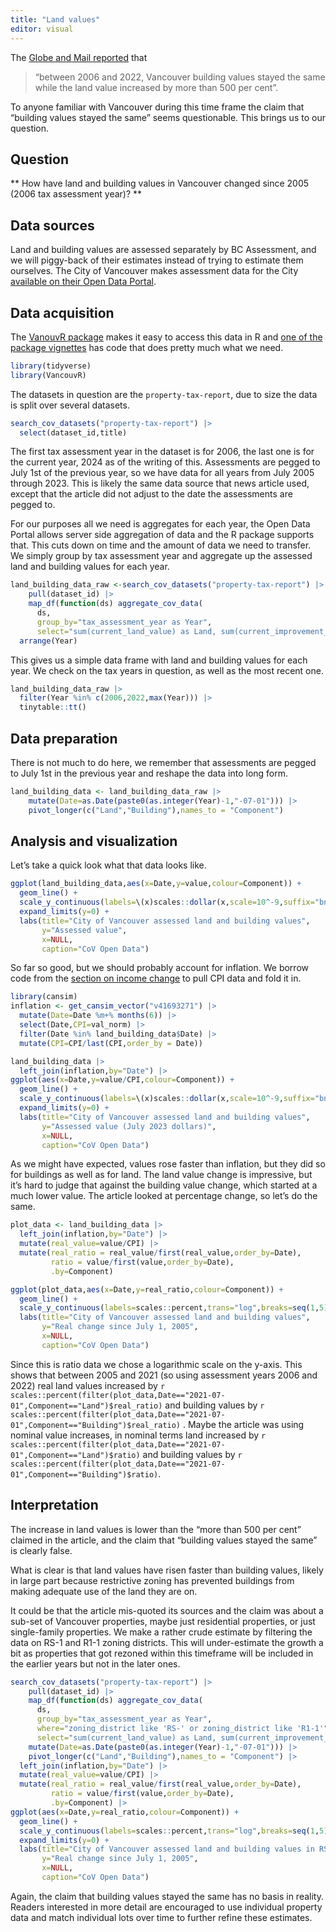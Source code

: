 ```yaml
---
title: "Land values"
editor: visual
---
```


The [Globe and Mail reported](https://www.theglobeandmail.com/real-estate/vancouver/article-vancouver-housing-troubles-make-for-hot-summer-reading/) that

> "between 2006 and 2022, Vancouver building values stayed the same while the land value increased by more than 500 per cent".

To anyone familiar with Vancouver during this time frame the claim that "building values stayed the same" seems questionable. This brings us to our question.

## Question
** How have land and building values in Vancouver changed since 2005 (2006 tax assessment year)? **

## Data sources
Land and building values are assessed separately by BC Assessment, and we will piggy-back of their estimates instead of trying to estimate them ourselves. The City of Vancouver makes assessment data for the City [available on their Open Data Portal](https://opendata.vancouver.ca/pages/home/). 

## Data acquisition
The [VanouvR package](https://mountainmath.github.io/VancouvR/) makes it easy to access this data in R and [one of the package vignettes](https://mountainmath.github.io/VancouvR/articles/Demo.html) has code that does pretty much what we need.

```r
library(tidyverse)
library(VancouvR)
```

The datasets in question are the `property-tax-report`, due to size the data is split over several datasets.

```r
search_cov_datasets("property-tax-report") |>
  select(dataset_id,title)
```

The first tax assessment year in the dataset is for 2006, the last one is for the current year, 2024 as of the writing of this. Assessments are pegged to July 1st of the previous year, so we have data for all years from July 2005 through 2023. This is likely the same data source that news article used, except that the article did not adjust to the date the assessments are pegged to.

For our purposes all we need is aggregates for each year, the Open Data Portal allows server side aggregation of data and the R package supports that. This cuts down on time and the amount of data we need to transfer. We simply group by tax assessment year and aggregate up the assessed land and building values for each year.

```r
land_building_data_raw <-search_cov_datasets("property-tax-report") |>
    pull(dataset_id) |>
    map_df(function(ds) aggregate_cov_data(
      ds,
      group_by="tax_assessment_year as Year",
      select="sum(current_land_value) as Land, sum(current_improvement_value) as Building")) |>
  arrange(Year)
```


This gives us a simple data frame with land and building values for each year. We check on the tax years in question, as well as the most recent one.

```r
land_building_data_raw |> 
  filter(Year %in% c(2006,2022,max(Year))) |>
  tinytable::tt()
```

## Data preparation
There is not much to do here, we remember that assessments are pegged to July 1st in the previous year and reshape the data into long form.

```r
land_building_data <- land_building_data_raw |>
    mutate(Date=as.Date(paste0(as.integer(Year)-1,"-07-01"))) |>
    pivot_longer(c("Land","Building"),names_to = "Component")
```


## Analysis and visualization
Let's take a quick look what that data looks like.

```r
ggplot(land_building_data,aes(x=Date,y=value,colour=Component)) +
  geom_line() +
  scale_y_continuous(labels=\(x)scales::dollar(x,scale=10^-9,suffix="bn")) +
  expand_limits(y=0) +
  labs(title="City of Vancouver assessed land and building values",
       y="Assessed value",
       x=NULL,
       caption="CoV Open Data")
```

So far so good, but we should probably account for inflation. We borrow code from the [section on income change](/canadian_data/basic_descriptive/geography_of_income_change.html) to pull CPI data and fold it in.

```r
library(cansim)
inflation <- get_cansim_vector("v41693271") |>
  mutate(Date=Date %m+% months(6)) |>
  select(Date,CPI=val_norm) |>
  filter(Date %in% land_building_data$Date) |>
  mutate(CPI=CPI/last(CPI,order_by = Date))

land_building_data |>
  left_join(inflation,by="Date") |>
ggplot(aes(x=Date,y=value/CPI,colour=Component)) +
  geom_line() +
  scale_y_continuous(labels=\(x)scales::dollar(x,scale=10^-9,suffix="bn")) +
  expand_limits(y=0) +
  labs(title="City of Vancouver assessed land and building values",
       y="Assessed value (July 2023 dollars)",
       x=NULL,
       caption="CoV Open Data")
```

As we might have expected, values rose faster than inflation, but they did so for buildings as well as for land. The land value change is impressive, but it's hard to judge that against the building value change, which started at a much lower value. The article looked at percentage change, so let's do the same.

```r
plot_data <- land_building_data |>
  left_join(inflation,by="Date") |>
  mutate(real_value=value/CPI) |>
  mutate(real_ratio = real_value/first(real_value,order_by=Date),
         ratio = value/first(value,order_by=Date),
         .by=Component)

ggplot(plot_data,aes(x=Date,y=real_ratio,colour=Component)) +
  geom_line() +
  scale_y_continuous(labels=scales::percent,trans="log",breaks=seq(1,5)) +
  labs(title="City of Vancouver assessed land and building values",
       y="Real change since July 1, 2005",
       x=NULL,
       caption="CoV Open Data")
```

Since this is ratio data we chose a logarithmic scale on the y-axis. This shows that between 2005 and 2021 (so using assessment years 2006 and 2022) real land values increased by `r scales::percent(filter(plot_data,Date=="2021-07-01",Component=="Land")$real_ratio)` and building values by `r scales::percent(filter(plot_data,Date=="2021-07-01",Component=="Building")$real_ratio)`  . Maybe the article was using nominal value increases, in nominal terms land increased by `r scales::percent(filter(plot_data,Date=="2021-07-01",Component=="Land")$ratio)` and building values by `r scales::percent(filter(plot_data,Date=="2021-07-01",Component=="Building")$ratio)`. 

## Interpretation
The increase in land values is lower than the "more than 500 per cent" claimed in the article, and the claim that "building values stayed the same" is clearly false.

What is clear is that land values have risen faster than building values, likely in large part because restrictive zoning has prevented buildings from making adequate use of the land they are on. 


It could be that the article mis-quoted its sources and the claim was about a sub-set of Vancouver properties, maybe just residential properties, or just single-family properties. We make a rather crude estimate by filtering the data on RS-1 and R1-1 zoning districts. This will under-estimate the growth a bit as properties that got rezoned within this timeframe will be included in the earlier years but not in the later ones.


```r
search_cov_datasets("property-tax-report") |>
    pull(dataset_id) |>
    map_df(function(ds) aggregate_cov_data(
      ds,
      group_by="tax_assessment_year as Year",
      where="zoning_district like 'RS-' or zoning_district like 'R1-1'",
      select="sum(current_land_value) as Land, sum(current_improvement_value) as Building")) %>% 
    mutate(Date=as.Date(paste0(as.integer(Year)-1,"-07-01"))) |>
    pivot_longer(c("Land","Building"),names_to = "Component") |>
  left_join(inflation,by="Date") |>
  mutate(real_value=value/CPI) |>
  mutate(real_ratio = real_value/first(real_value,order_by=Date),
         ratio = value/first(value,order_by=Date),
         .by=Component) |>
ggplot(aes(x=Date,y=real_ratio,colour=Component)) +
  geom_line() +
  scale_y_continuous(labels=scales::percent,trans="log",breaks=seq(1,5)) +
  expand_limits(y=0) +
  labs(title="City of Vancouver assessed land and building values in RS/R1-1 zones",
       y="Real change since July 1, 2005",
       x=NULL,
       caption="CoV Open Data")
```

Again, the claim that building values stayed the same has no basis in reality. Readers interested in more detail are encouraged to use individual property data and match individual lots over time to further refine these estimates.


